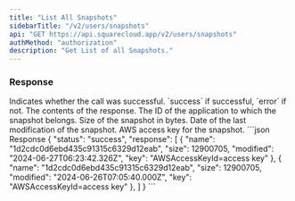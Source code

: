 ```yaml
---
title: "List All Snapshots"
sidebarTitle: "/v2/users/snapshots"
api: "GET https://api.squarecloud.app/v2/users/snapshots"
authMethod: "authorization"
description: "Get List of all Snapshots."
---
```



<Authorization />

### Response

<ResponseField name="status" type="string">
  Indicates whether the call was successful. `success` if successful, `error` if not.
</ResponseField>
<ResponseField name="response" type="object">
The contents of the response.
<Expandable title="Toggle object">
<ResponseField name="name" type="string">
  The ID of the application to which the snapshot belongs.
</ResponseField>
<ResponseField name="size" type="number">
  Size of the snapshot in bytes.
</ResponseField>
<ResponseField name="modified" type="string">
  Date of the last modification of the snapshot.
</ResponseField>
<ResponseField name="key" type="string">
  AWS access key for the snapshot.
</ResponseField>
</Expandable>
</ResponseField>
<ResponseExample>
```json Response
{
  "status": "success",
  "response": [
    {
      "name": "1d2cdc0d6ebd435c91315c6329d12eab",
      "size": 12900705,
      "modified": "2024-06-27T06:23:42.326Z",
      "key": "AWSAccessKeyId=access key"
    },
    {
      "name": "1d2cdc0d6ebd435c91315c6329d12eab",
      "size": 12900705,
      "modified": "2024-06-26T07:05:40.000Z",
      "key": "AWSAccessKeyId=access key"
    },
  ]
}
```
</ResponseExample>
